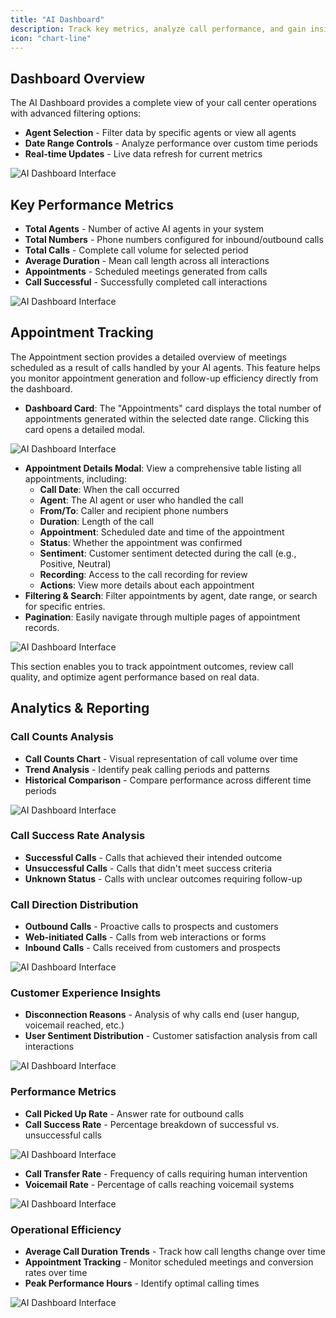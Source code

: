 ```yaml
---
title: "AI Dashboard"
description: Track key metrics, analyze call performance, and gain insights into your AI agents' effectiveness with real-time data visualization.""
icon: "chart-line"
---
```


## Dashboard Overview

The AI Dashboard provides a complete view of your call center operations with advanced filtering options:

- **Agent Selection** - Filter data by specific agents or view all agents
- **Date Range Controls** - Analyze performance over custom time periods 
- **Real-time Updates** - Live data refresh for current metrics

![AI Dashboard Interface](/images/ai/dashboard/filter.png)



## Key Performance Metrics
- **Total Agents** - Number of active AI agents in your system
- **Total Numbers** - Phone numbers configured for inbound/outbound calls
- **Total Calls** - Complete call volume for selected period
- **Average Duration** - Mean call length across all interactions
- **Appointments** - Scheduled meetings generated from calls
- **Call Successful** - Successfully completed call interactions

![AI Dashboard Interface](/images/ai/dashboard/kpi.png)

## Appointment Tracking

The Appointment section provides a detailed overview of meetings scheduled as a result of calls handled by your AI agents. This feature helps you monitor appointment generation and follow-up efficiency directly from the dashboard.
- **Dashboard Card**: The "Appointments" card displays the total number of appointments generated within the selected date range. Clicking this card opens a detailed modal.

![AI Dashboard Interface](/images/ai/dashboard/appointment1.png)

- **Appointment Details Modal**: View a comprehensive table listing all appointments, including:
  - **Call Date**: When the call occurred
  - **Agent**: The AI agent or user who handled the call
  - **From/To**: Caller and recipient phone numbers
  - **Duration**: Length of the call
  - **Appointment**: Scheduled date and time of the appointment
  - **Status**: Whether the appointment was confirmed
  - **Sentiment**: Customer sentiment detected during the call (e.g., Positive, Neutral)
  - **Recording**: Access to the call recording for review
  - **Actions**: View more details about each appointment
- **Filtering & Search**: Filter appointments by agent, date range, or search for specific entries.
- **Pagination**: Easily navigate through multiple pages of appointment records.

![AI Dashboard Interface](/images/ai/dashboard/appointment2.png)

This section enables you to track appointment outcomes, review call quality, and optimize agent performance based on real data.

## Analytics & Reporting

### Call Counts Analysis
- **Call Counts Chart** - Visual representation of call volume over time
- **Trend Analysis** - Identify peak calling periods and patterns
- **Historical Comparison** - Compare performance across different time periods

![AI Dashboard Interface](/images/ai/dashboard/call-counts.png)


### Call Success Rate Analysis
- **Successful Calls** - Calls that achieved their intended outcome
- **Unsuccessful Calls** - Calls that didn't meet success criteria
- **Unknown Status** - Calls with unclear outcomes requiring follow-up

### Call Direction Distribution
- **Outbound Calls** - Proactive calls to prospects and customers
- **Web-initiated Calls** - Calls from web interactions or forms
- **Inbound Calls** - Calls received from customers and prospects

![AI Dashboard Interface](/images/ai/dashboard/call-direction.png)

### Customer Experience Insights
- **Disconnection Reasons** - Analysis of why calls end (user hangup, voicemail reached, etc.)
- **User Sentiment Distribution** - Customer satisfaction analysis from call interactions

![AI Dashboard Interface](/images/ai/dashboard/disconnection-reason.png)

### Performance Metrics
- **Call Picked Up Rate** - Answer rate for outbound calls
- **Call Success Rate** - Percentage breakdown of successful vs. unsuccessful calls

![AI Dashboard Interface](/images/ai/dashboard/call-rate.png)


- **Call Transfer Rate** - Frequency of calls requiring human intervention
- **Voicemail Rate** - Percentage of calls reaching voicemail systems


![AI Dashboard Interface](/images/ai/dashboard/transfer-voicemail.png)

### Operational Efficiency
- **Average Call Duration Trends** - Track how call lengths change over time
- **Appointment Tracking** - Monitor scheduled meetings and conversion rates over time
- **Peak Performance Hours** - Identify optimal calling times

![AI Dashboard Interface](/images/ai/dashboard/average-call.png)


